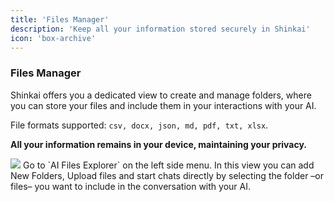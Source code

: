 ```yaml
---
title: 'Files Manager'
description: 'Keep all your information stored securely in Shinkai'
icon: 'box-archive'
---
```




### Files Manager
Shinkai offers you a dedicated view to create and manage folders, where you can store your files and include them in your interactions with your AI. 

<Note>File formats supported: `csv, docx, json, md, pdf, txt, xlsx`.</Note>  

**All your information remains in your device, maintaining your privacy.** 
<Frame>
  <img src="/images/file-manager.png" style={{ borderRadius: '0.5rem' }} />
</Frame>
Go to `AI Files Explorer` on the left side menu. In this view you can add New Folders, Upload files and start chats directly by selecting the folder –or files– you want to include in the conversation with your AI. 

